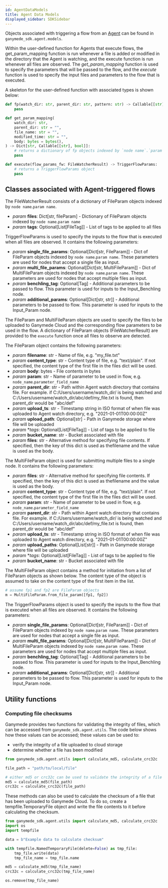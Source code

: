 ```yaml
---
id: AgentDataModels
title: Agent Data Models
displayed_sidebar: SDKSidebar
---
```



Objects associated with triggering a flow from an [Agent](../../../connectivity/Agent) can be found in `ganymede_sdk.agent.models`.  

Within the user-defined function for Agents that execute flows, the get_param_mapping function is run whenever a file is added or modified
in the directory that the Agent is watching, and the execute function is run whenever all files are observed.  The _get_param_mapping_ function
is used to specify the parameters that will be passed to the flow, and the _execute_ function is used to specify the input files and parameters to
the flow that is executed.

A skeleton for the user-defined function with associated types is shown below:

```python
def fp(watch_dir: str, parent_dir: str, pattern: str) -> Callable[[str], bool]:
    pass

def get_param_mapping(
    watch_dir: str,
    parent_dir: str = "",
    file_name: str = "",
    modified_time: str = "",
    body: bytes = bytes(),
) -> Dict[str, Callable[[str], bool]]:
    # returns a dictionary of fp objects indexed by `node name`.`param name`
    pass

def execute(flow_params_fw: FileWatcherResult) -> TriggerFlowParams:
    # returns a TriggerFlowParams object
    pass
```

## Classes associated with Agent-triggered flows

The FileWatcherResult consists of a dictionary of FileParam objects indexed by `node name`.`param name`.
- _param_ **files**: Dict[str, fileParam] - Dictionary of FileParam objects indexed by `node name`.`param name`
- _param_ **tags**: Optional[List[FileTag]] - List of tags to be applied to all files

TriggerFlowParams is used to specify the inputs to the flow that is executed when all files are observed.  It contains the following parameters:
- _param_ **single_file_params**: Optional[Dict[str, FileParam]] - Dict of FileParam objects indexed by `node name`.`param name`.  These parameters are used for nodes that accept a single file as input.
- _param_ **multi_file_params**: Optional[Dict[str, MultiFileParam]] - Dict of MultiFileParam objects indexed by `node name`.`param name`.  These parameters are used for nodes that accept multiple files as input.
- _param_ **benchling_tag**: Optional[Tag] - Additional parameters to be passed to flow.  This parameter is used for inputs to the Input_Benchling node.
- _param_ **additional_params**: Optional[Dict[str, str]] - Additional parameters to be passed to flow.  This parameter is used for inputs to the Input_Param node.

The FileParam and MultiFileParam objects are used to specify the files to be uploaded to Ganymede Cloud and the corresponding flow parameters to be used in the flow.  A dictionary of FileParam objects (FileWatcherResult) are provided to the `execute` function once all files to observe are detected.

The FileParam object contains the following parameters:
- _param_ **filename**: str - Name of file, e.g. "my_file.txt"
- _param_ **content_type**: str - Content type of file, e.g. "text/plain".  If not specified, the content type of the first file in the files dict will be used.
- _param_ **body**: bytes - File contents in bytes
- _param_ **param**: str - Name of parameter to be used in flow, e.g. `node_name`.`parameter_field_name`
- _param_ **parent_dir**: str - Path within Agent watch directory that contains file.  For example. if C:/Users/username/watch_dir/ is being watched and C:/Users/username/watch_dir/abc/def/my_file.txt is found, then parent_dir would be "abc/def"
- _param_ **upload_ts**: str - Timestamp string in ISO format of when file was uploaded to Agent watch directory, e.g. "2021-01-01T00:00:00Z"
- _param_ **upload_path**: Optional[str] - Path in Ganymede storage where file will be uploaded
- _param_ **tags*: Optional[List[FileTag]] - List of tags to be applied to file
- _param_ **bucket_name**: str - Bucket associated with file
- _param_ **files**: str - Alternative method for specifying file contents.  If specified, then the key of this dict is used as thefilename and the value is used as the body.

The MultiFileParam object is used for submitting multiple files to a single node.  It contains the following parameters:
- _param_ **files**: str - Alternative method for specifying file contents.  If specified, then the key of this dict is used as thefilename and the value is used as the body.
- _param_ **content_type**: str - Content type of file, e.g. "text/plain".  If not specified, the content type of the first file in the files dict will be used.
- _param_ **param**: str - Name of parameter to be used in flow, e.g. `node_name`.`parameter_field_name`
- _param_ **parent_dir**: str - Path within Agent watch directory that contains file.  For example. if C:/Users/username/watch_dir/ is being watched and C:/Users/username/watch_dir/abc/def/my_file.txt is found, then parent_dir would be "abc/def"
- _param_ **upload_ts**: str - Timestamp string in ISO format of when file was uploaded to Agent watch directory, e.g. "2021-01-01T00:00:00Z"
- _param_ **upload_paths**: Optional[List[str]] - Path in Ganymede storage where file will be uploaded
- _param_ **tags*: Optional[List[FileTag]] - List of tags to be applied to file
- _param_ **bucket_name**: str - Bucket associated with file

The MultiFileParam object contains a method for initiation from a list of FileParam objects as shown below.  The content type of the object is assumed to take on the content type of the first item in the list.

```python
# assume fp1 and fp2 are FileParam objects
m = MultiFileParam.from_file_param([fp1, fp2])
```

The TriggerFlowParams object is used to specify the inputs to the flow that is executed when all files are observed.  It contains the following parameters:
- _param_ **single_file_params**: Optional[Dict[str, FileParam]] - Dict of FileParam objects indexed by `node name`.`param name`.  These parameters are used for nodes that accept a single file as input.
- _param_ **multi_file_params**: Optional[Dict[str, MultiFileParam]] - Dict of MultiFileParam objects indexed by `node name`.`param name`.  These parameters are used for nodes that accept multiple files as input.
- _param_ **benchling_tag**: Optional[Tag] - Additional parameters to be passed to flow.  This parameter is used for inputs to the Input_Benchling node.
- _param_ **additional_params**: Optional[Dict[str, str]] - Additional parameters to be passed to flow.  This parameter is used for inputs to the Input_Param node.

## Utility functions

### Computing file checksums

Ganymede provides two functions for validating the integrity of files, which can be accessed from `ganymede_sdk.agent.utils`.  The code below shows how these values can be accessed; these values can be used to:

- verify the integrity of a file uploaded to cloud storage
- determine whether a file has been modified

```python
from ganymede_sdk.agent.utils import calculate_md5, calculate_crc32c

file_path = "path/to/local/file"

# either md5 or crc32c can be used to validate the integrity of a file
md5 = calculate_md5(file_path)
crc32c = calculate_crc32c(file_path)
```

These methods can also be used to calculate the checksum of a file that has been uploaded to Ganymede Cloud.  To do so, create a tempfile.TemporaryFile object and write the file contents to it before calculating the checksum.

```python
from ganymede_sdk.agent.utils import calculate_md5, calculate_crc32c
import os
import tempfile

data = b"Example data to calculate checksum"

with tempfile.NamedTemporaryFile(delete=False) as tmp_file:
    tmp_file.write(data)
    tmp_file_name = tmp_file.name

md5 = calculate_md5(tmp_file_name)
crc32c = calculate_crc32c(tmp_file_name)

os.remove(tmp_file_name)
```

